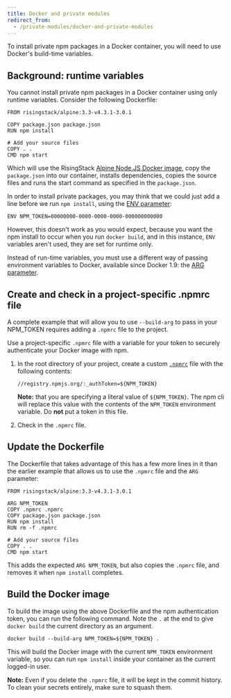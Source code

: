 ```yaml
---
title: Docker and private modules
redirect_from:
  - /private-modules/docker-and-private-modules
---
```


To install private npm packages in a Docker container, you will need to use Docker's build-time variables.

## Background: runtime variables

You cannot install private npm packages in a Docker container using only runtime variables.  Consider the following Dockerfile:

```
FROM risingstack/alpine:3.3-v4.3.1-3.0.1

COPY package.json package.json  
RUN npm install

# Add your source files
COPY . .  
CMD npm start  
```

Which will use the RisingStack [Alpine Node.JS Docker image](https://hub.docker.com/r/risingstack/alpine/), copy the `package.json` into our container, installs dependencies, copies the source files and runs the start command as specified in the `package.json`.

In order to install private packages, you may think that we could just add a line before we run `npm install`, using the [ENV parameter](https://docs.docker.com/engine/reference/builder/#env):

```
ENV NPM_TOKEN=00000000-0000-0000-0000-000000000000
```

However, this doesn't work as you would expect, because you want the npm install to occur when you run `docker build`, and in this instance, `ENV` variables aren't used, they are set for runtime only.

Instead of run-time variables, you must use a different way of passing environment variables to Docker, available since Docker 1.9: the [ARG parameter](https://docs.docker.com/engine/reference/builder/#arg).

## Create and check in a project-specific .npmrc file

A complete example that will allow you to use `--build-arg` to pass in your NPM_TOKEN requires adding a `.npmrc` file to the project.

Use a project-specific `.npmrc` file with a variable for your token to securely authenticate your Docker image with npm.

1. In the root directory of your project, create a custom <a href="https://docs.npmjs.com/cli-documentation/files/npmrc">`.npmrc`</a> file with the following contents:

   ```
   //registry.npmjs.org/:_authToken=${NPM_TOKEN}
   ```

   **Note:** that you are specifying a literal value of `${NPM_TOKEN}`.  The npm cli will replace this value with the contents of the `NPM_TOKEN` environment variable.  Do **not** put a token in this file.

2. Check in the `.npmrc` file.

## Update the Dockerfile

The Dockerfile that takes advantage of this has a few more lines in it than the earlier example that allows us to use the `.npmrc` file and the `ARG` parameter:

```
FROM risingstack/alpine:3.3-v4.3.1-3.0.1

ARG NPM_TOKEN  
COPY .npmrc .npmrc  
COPY package.json package.json  
RUN npm install  
RUN rm -f .npmrc

# Add your source files
COPY . .  
CMD npm start
```

This adds the expected `ARG NPM_TOKEN`, but also copies the `.npmrc` file, and removes it when `npm install` completes.

## Build the Docker image

To build the image using the above Dockerfile and the npm authentication token, you can run the following command. Note the `.` at the end to give `docker build` the current directory as an argument.

```
docker build --build-arg NPM_TOKEN=${NPM_TOKEN} .
```

This will build the Docker image with the current `NPM_TOKEN` environment variable, so you can run `npm install` inside your container as the current logged-in user.

<Note>

**Note:** Even if you delete the `.npmrc` file, it will be kept in the commit history. To clean your secrets entirely, make sure to squash them.

</Note>
